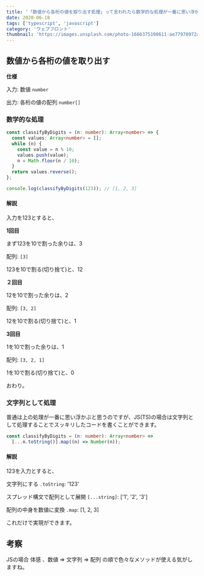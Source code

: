```yaml
---
title: '「数値から各桁の値を取り出す処理」って言われたら数学的な処理が一番に思い浮かぶけど、JSならそんなことなかった。'
date: 2020-06-18
tags: ['typescript', 'javascript']
category: 'ウェブフロント'
thumbnail: 'https://images.unsplash.com/photo-1666375198611-ae77970972af?crop=entropy&cs=tinysrgb&fit=max&fm=jpg&ixid=MnwzNzQ1NzR8MHwxfHJhbmRvbXx8fHx8fHx8fDE2NjY1MjIxNzM&ixlib=rb-4.0.3&q=80&w=1080'
---
```


## 数値から各桁の値を取り出す

**仕様**

入力: 数値 `number`

出力: 各桁の値の配列 `number[]`

### 数学的な処理

```typescript
const classifyByDigits = (n: number): Array<number> => {
  const values: Array<number> = [];
  while (n) {
    const value = n % 10;
    values.push(value);
    n = Math.floor(n / 10);
  }
  return values.reverse();
};

console.log(classifyByDigits(123)); // [1, 2, 3]
```

#### 解説

入力を123とすると、

**1回目**

まず123を10で割った余りは、3

配列: `[3]`

123を10で割る(切り捨て)と、12

**２回目**

12を10で割った余りは、2

配列: `[3, 2]`

12を10で割る(切り捨て)と、1

**3回目**

1を10で割った余りは、1

配列: `[3, 2, 1]`

1を10で割る(切り捨て)と、0

おわり。

### 文字列として処理

普通は上の処理が一番に思い浮かぶと思うのですが、JS(TS)の場合は文字列として処理することでスッキリしたコードを書くことができます。

```typescript
const classifyByDigits = (n: number): Array<number> =>
  [...n.toString()].map((n) => Number(n));
```

#### 解説

123を入力とすると、

文字列にする `.toString`: '123'

スプレッド構文で配列として展開 `[...string]`: ['1', '2', '3']

配列の中身を数値に変換 `.map`: [1, 2, 3]

これだけで実現ができます。

## 考察

JSの場合 体感 、数値 => 文字列 => 配列 の順で色々なメソッドが使える気がしますね。
